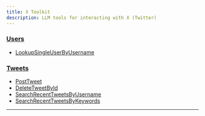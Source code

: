 ```yaml
---
title: X Toolkit
description: LLM tools for interacting with X (Twitter)
---
```


### [Users](./x/users.mdx)

- [LookupSingleUserByUsername](./x/users.mdx#lookupsingleuserbyusername)
### [Tweets](./x/tweets.mdx)

- [PostTweet](./x/tweets.mdx#posttweet)
- [DeleteTweetById](./x/tweets.mdx#deletetweetbyid)
- [SearchRecentTweetsByUsername](./x/tweets.mdx#searchrecenttweetsbyusername)
- [SearchRecentTweetsByKeywords](./x/tweets.mdx#searchrecenttweetsbykeywords)

---

